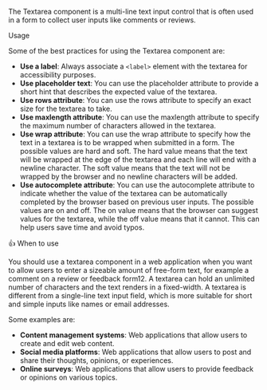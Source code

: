 
<Title>Textarea</Title>

The Textarea component is a multi-line text input control that is often used in a form to collect user inputs like comments or reviews.

<Subtitle>Usage</Subtitle>

Some of the best practices for using the Textarea component are:

- **Use a label**: Always associate a `<label>` element with the textarea for accessibility purposes.
- **Use placeholder text**: You can use the placeholder attribute to provide a short hint that describes the expected value of the textarea.
- **Use rows attribute**: You can use the rows attribute to specify an exact size for the textarea to take.
- **Use maxlength attribute**: You can use the maxlength attribute to specify the maximum number of characters allowed in the textarea.
- **Use wrap attribute**: You can use the wrap attribute to specify how the text in a textarea is to be wrapped when submitted in a form. The possible values are hard and soft. The hard value means that the text will be wrapped at the edge of the textarea and each line will end with a newline character. The soft value means that the text will not be wrapped by the browser and no newline characters will be added.
- **Use autocomplete attribute**: You can use the autocomplete attribute to indicate whether the value of the textarea can be automatically completed by the browser based on previous user inputs. The possible values are on and off. The on value means that the browser can suggest values for the textarea, while the off value means that it cannot. This can help users save time and avoid typos.

<Subtitle>👍 When to use</Subtitle>

You should use a textarea component in a web application when you want to allow users to enter a sizeable amount of free-form text, for example a comment on a review or feedback form12.
A textarea can hold an unlimited number of characters and the text renders in a fixed-width. A textarea is different from a single-line text input field, which is more suitable for short and simple inputs like names or email addresses.

Some examples are:

- **Content management systems**: Web applications that allow users to create and edit web content.
- **Social media platforms**: Web applications that allow users to post and share their thoughts, opinions, or experiences.
- **Online surveys**: Web applications that allow users to provide feedback or opinions on various topics.

<Title>Properties</Title>

<ArgTypes of="bq-textarea" />
